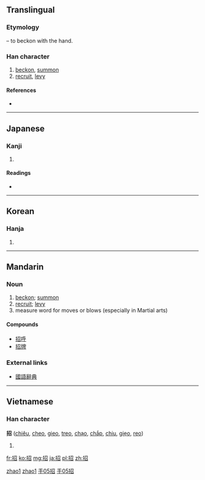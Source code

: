 {{zh-hanzi|{{zh-lookup|招}}}}
==Translingual==
{{stroke order|strokes=8}}

===Etymology===
{{Han compound|手|alt1=扌|t1=hand|召|ls=psc|c1=s|c2=p}} – to beckon with the hand.

===Han character===
{{Han char|rn=64|rad=手|as=05|sn=8|four=5706<sub>2</sub>|canj=手尸竹口 (QSHR)}}

# [[beckon]], [[summon]]
# [[recruit]], [[levy]]

====References====
* {{Han ref|kx=0427.010|dkj=11968|dj=0775.050|hdz=31860.070|uh=62DB|ud=25307|bh=A9DB|bd=43483}}

----

==Japanese==

===Kanji===
{{ja-kanji|grade=5|rs=手05}}

# {{defn|lang=ja|sort=手05}}

====Readings====
* {{ja-readings|on=[[しょう]] (shō), [[きょう]] (kyō)|kun=[[まねく]] (maneku), [[まねき]] (maneki)}}

----

==Korean==

===Hanja===
{{ko-hanja|hangeul=[[초]], [[교]]|eumhun=|rv=cho, gyo|mr=ch'o, kyo|y=cho, kyo}}

# {{defn|lang=ko|sort=手05}}

----

==Mandarin==

===Noun===
{{cmn-noun|ts|pin=zhāo|pint=zhao1|rs=手05}}

# [[beckon]]; [[summon]]
# [[recruit]]; [[levy]]
# measure word for moves or blows (especially in Martial arts)

====Compounds====
* [[招呼]]
* [[招牌]]

===External links===
* [http://140.111.34.46/cgi-bin/dict/GetContent.cgi?Database=dict&DocNum=106956&GraphicWord=yes&QueryString=招 國語辭典]

[[Category:cmn:Intermediate Mandarin in simplified script|zhao1]]
[[Category:cmn:Martial arts in simplified script|zhao1]]
[[Category:cmn:Intermediate Mandarin in traditional script|手05招]]
[[Category:cmn:Martial arts in traditional script|手05招]]

----

==Vietnamese==

===Han character===
'''招''' ([[chiêu]], [[cheo]], [[gieo]], [[treo]], [[chạo]], [[chắp]], [[chiu]], [[giẹo]], [[reo]])

# {{defn|lang=vi}}

[[fr:招]]
[[ko:招]]
[[mg:招]]
[[ja:招]]
[[pl:招]]
[[zh:招]]